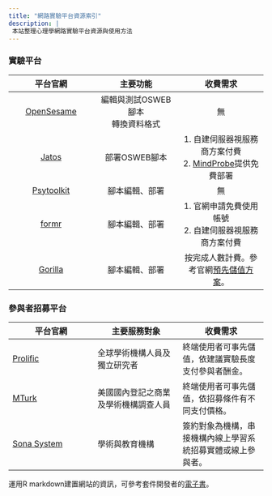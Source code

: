 ```yaml
---
title: "網路實驗平台資源索引"
description: |
 本站整理心理學網路實驗平台資源與使用方法
---
```



### 實驗平台

| 平台官網 | 主要功能 | 收費需求 |
|:---:|:---:|:---:|
| [OpenSesame](https://osdoc.cogsci.nl/) | 編輯與測試OSWEB腳本<br/>轉換資料格式 |無|
| [Jatos](https://www.jatos.org/) | 部署OSWEB腳本 | 1. 自建伺服器視服務商方案付費<br/> 2. [MindProbe](https://www.mindprobe.eu/)提供免費部署  |
| [Psytoolkit](https://www.psytoolkit.org/) | 腳本編輯、部署 | 無 |
| [formr](https://formr.org/) | 腳本編輯、部署 | 1. 官網申請免費使用帳號 <br/> 2. 自建伺服器視服務商方案付費 |
| [Gorilla](https://gorilla.sc/) | 腳本編輯、部署 |按完成人數計費。參考官網[預先儲值方案](https://app.gorilla.sc/pricing)。 |

### 參與者招募平台

| 平台官網 | 主要服務對象 | 收費需求 |
|---|---|---|
| [Prolific](https://www.prolific.co/) | 全球學術機構人員及獨立研究者 | 終端使用者可事先儲值，依建議實驗長度支付參與者酬金。 |
| [MTurk](https://www.mturk.com/) | 美國國內登記之商業及學術機構調查人員 | 終端使用者可事先儲值，依招募條件有不同支付價格。 |
| [Sona System](https://www.sona-systems.com/default.aspx) | 學術與教育機構 | 簽約對象為機構，串接機構內線上學習系統招募實體或線上參與者。 |


運用R markdown建置網站的資訊，可參考套件開發者的[電子書]( https://bookdown.org/yihui/rmarkdown/rmarkdown-site.html)。
